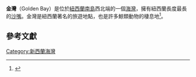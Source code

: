 '''金灣'''（Golden Bay）是位於[[紐西蘭|紐西蘭]][[南島|南島]]西北端的一個[[海灣|海灣]]，擁有紐西蘭長度最長的[[沙嘴|沙嘴]]。金灣是紐西蘭著名的旅遊地點，也是許多鯨類動物的棲息地<ref>{{Cite web |url=http://www.stuff.co.nz/nelson-mail/news/8918/Sighting-of-rare-whale |title=存档副本 |accessdate=2015-12-21 |archive-date=2017-09-27 |archive-url=https://web.archive.org/web/20170927202124/http://www.stuff.co.nz/nelson-mail/news/8918/Sighting-of-rare-whale |dead-url=no }}</ref>。

== 參考文獻 ==
{{Reflist}}

[[Category:新西蘭海灣|Category:新西蘭海灣]]